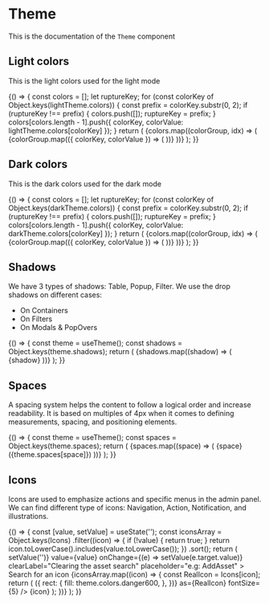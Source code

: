<!--- TimePicker.stories.mdx --->



<Meta title="Design System/Components/Theme" component={Box} />

# Theme

This is the documentation of the `Theme` component

## Light colors

This is the light colors used for the light mode

<Canvas>
  <Story name="light colors">
    {() => {
      const colors = [];
      let ruptureKey;
      for (const colorKey of Object.keys(lightTheme.colors)) {
        const prefix = colorKey.substr(0, 2);
        if (ruptureKey !== prefix) {
          colors.push([]);
          ruptureKey = prefix;
        }
        colors[colors.length - 1].push({ colorKey, colorValue: lightTheme.colors[colorKey] });
      }
        return (
          <Box>
            <Grid>
              {colors.map((colorGroup, idx) => (
                <GridItem key={`color-group-${idx}`} padding={4}>
                  <Stack spacing={2}>
                    {colorGroup.map(({ colorKey, colorValue }) => (
                      <ColorButton key={colorKey} colorKey={colorKey} color={colorValue} />
                    ))}
                  </Stack>
                </GridItem>
              ))}
            </Grid>
          </Box>
        ); 
      }}
  </Story>
</Canvas>

## Dark colors

This is the dark colors used for the dark mode

<Canvas>
  <Story name="dark colors">
    {() => {
      const colors = [];
      let ruptureKey;
      for (const colorKey of Object.keys(darkTheme.colors)) {
        const prefix = colorKey.substr(0, 2);
        if (ruptureKey !== prefix) {
          colors.push([]);
          ruptureKey = prefix;
        }
        colors[colors.length - 1].push({ colorKey, colorValue: darkTheme.colors[colorKey] });
      }
return (
<Box>
  <Grid>
    {colors.map((colorGroup, idx) => (
      <GridItem key={`color-group-${idx}`} padding={4}>
        <Stack spacing={2}>
          {colorGroup.map(({ colorKey, colorValue }) => (
            <ColorButton key={colorKey} colorKey={colorKey} color={colorValue} />
          ))}
        </Stack>
      </GridItem>
    ))}
  </Grid>
</Box>
); }}
  </Story>
</Canvas>

## Shadows

We have 3 types of shadows: Table, Popup, Filter. We use the drop shadows on different cases:

- On Containers
- On Filters
- On Modals & PopOvers

<Canvas>
  <Story name="shadows">
    {() => {
      const theme = useTheme();
      const shadows = Object.keys(theme.shadows);
      return (
        <Box padding={8} background="neutral100">
          <Grid gap={4}>
            {shadows.map((shadow) => (
              <GridItem padding={8} shadow={shadow} background="neutral0" col={3} key={shadow}>
                <Typography>{shadow}</Typography>
              </GridItem>
            ))}
          </Grid>
        </Box>
      );
    }}
  </Story>
</Canvas>

## Spaces

A spacing system helps the content to follow a logical order and increase readability. It is based on multiples of 4px
when it comes to defining measurements, spacing, and positioning elements.

<Canvas>
  <Story name="spaces">
    {() => {
      const theme = useTheme();
      const spaces = Object.keys(theme.spaces);
      return (
        <Box padding={8} background="neutral100">
          <Stack spacing={1}>
            {spaces.map((space) => (
              <Flex key={`space-${space}`}>
                <Box paddingLeft={2}>
                  <Typography>{space}</Typography> <Typography variant="pi">({theme.spaces[space]})</Typography>
                </Box>
              </Flex>
            ))}
          </Stack>
        </Box>
      );
    }}
  </Story>
</Canvas>

## Icons

Icons are used to emphasize actions and specific menus in the admin panel. We can find different type of icons:
Navigation, Action, Notification, and illustrations.

<Canvas>
  <Story
    name="icons"
    parameters={{
      storyshots: { disable: true },
    }}
  >
    {() => {
      const [value, setValue] = useState('');
      const iconsArray = Object.keys(Icons)
        .filter((icon) => {
          if (!value) {
            return true;
          }
          return icon.toLowerCase().includes(value.toLowerCase());
        })
        .sort();
      return (
        <Box>
          <Box paddingBottom={8}>
            <SearchForm>
              <Searchbar
                name="searchbar"
                onClear={() => setValue('')}
                value={value}
                onChange={(e) => setValue(e.target.value)}
                clearLabel="Clearing the asset search"
                placeholder="e.g: AddAsset"
              >
                Search for an icon
              </Searchbar>
            </SearchForm>
          </Box>
          <Box padding={8} background="neutral100">
            <Grid gap={2}>
              {iconsArray.map((icon) => {
                const RealIcon = Icons[icon];
                return (
                  <GridItem padding={2} col={2} key={icon} background="neutral0">
                    <Box>
                      <Icon
                        aria-hidden
                        colors={(theme) => ({
                          rect: {
                            fill: theme.colors.danger600,
                          },
                        })}
                        as={RealIcon}
                        fontSize={5}
                      />
                    </Box>
                    <Box>
                      <Tooltip description="Copy import">
                        <CopyToClipboard text={`import ${icon} from '@strapi/icons/${icon}';`}>
                          <Typography fontWeight="bold" as="button" type="button">
                            {icon}
                          </Typography>
                        </CopyToClipboard>
                      </Tooltip>
                    </Box>
                  </GridItem>
                );
              })}
            </Grid>
          </Box>
        </Box>
      );
    }}
  </Story>
</Canvas>
